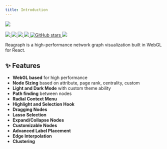 ```yaml
---
title: Introduction
---
```


<div className="mx-auto mt-5 text-white text-center">
  <img
    style={{ width: '75%', margin: '0 auto 2em auto' }}
    src="https://github.com/reaviz/reagraph/raw/master/stories/assets/logo.png"
  />
  <br />
  <br />
  <div className="flex flex-row gap-2 justify-center">
  <a href="https://github.com/reaviz/reagraph/workflows/build/" target="_blank">
    <img src="https://github.com/reaviz/reagraph/workflows/build/badge.svg?branch=master" />
  </a>
  <a href="https://npm.im/reagraph" target="_blank">
    <img src="https://img.shields.io/npm/v/reagraph.svg" />
  </a>
  <a href="https://npm.im/reagraph" target="_blank">
    <img src="https://badgen.net/npm/dw/reagraph" />
  </a>
  <a href="https://github.com/reaviz/reagraph/blob/master/LICENSE" target="_blank">
    <img src="https://badgen.now.sh/badge/license/apache2" />
  </a>
  <a href="https://github.com/reaviz/reagraph" target="_blank">
    <img alt="GitHub stars" src="https://img.shields.io/github/stars/reaviz/reagraph?style=social" />
  </a>
  <a href="https://discord.gg/tt8wGExq35" target="_blank">
    <img src="https://img.shields.io/discord/773948315037073409?label=discord" />
  </a>
  </div>

  Reagraph is a high-performance network graph visualization built in WebGL for React.

</div>

## ✨ Features

- **WebGL based** for high performance
- **Node Sizing** based on attribute, page rank, centrality, custom
- **Light and Dark Mode** with custom theme ability
- **Path finding** between nodes
- **Radial Context Menu**
- **Highlight and Selection Hook**
- **Dragging Nodes**
- **Lasso Selection**
- **Expand/Collapse Nodes**
- **Customizable Nodes**
- **Advanced Label Placement**
- **Edge Interpolation**
- **Clustering**
